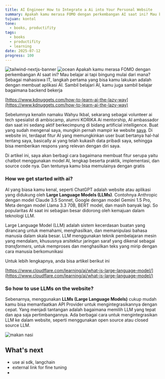 ```yaml
---
title: AI Engineer How to Integrate a Ai into Your Personal Website
summary: Apakah kamu merasa FOMO dengan perkembangan AI saat ini? Mau belajar ai tapi bingung mulai dari mana? Sebagai mahasiswa IT, langkah pertama yang bisa kamu lakukan adalah dengan membuat aplikasi AI
tujuan: kontol
tone:
  - books, productifity
tags:
  - books
  - productifity
  - learning
date: 2025-07-12
progress: 100
---
```

![tailwind-nextjs-banner](/static/images/twitter-card.png)
![ocean](/static/images/ocean.jpg)
Apakah kamu merasa FOMO dengan perkembangan AI saat ini? Mau belajar ai tapi bingung mulai dari mana? Sebagai mahasiswa IT, langkah pertama yang bisa kamu lakukan adalah dengan membuat aplikasi AI. Sambil belajari AI, kamu juga sambil belajar bagaimana backend bekerja

[https://www.kdnuggets.com/how-to-learn-ai-the-lazy-way](https://www.kdnuggets.com/how-to-learn-ai-the-lazy-way)

Sebelumnya kenalin namaku Wahyu Ikbal, sekarang sebagai volunteer ai tech spesialist di ambiscamp, alumni KORIKA Ai mentorship, AI ambassador dan saat ini sedang aktif berkecimpung di bidang artificial intelligence. Buat yang sudah mengenal saya, mungkin pernah mampir ke website [saya](https://www.wahyuikbal.web.id). Di website ini, terdapat fitur AI yang memungkinkan user buat bertanya hal-hal tentang saya, basically ai yang telah kukasih data pribadi saya, sehingga bisa memberikan respons yang relevan dengan diri saya.

Di artikel ini, saya akan berbagi cara bagaimana membuat fitur serupa yaitu chatbot menggunakan model AI, lengkap beserta praktik, implementasi, dan source code nya. Dan tentunya kamu bisa memulainya dengan gratis

### How we get started with ai?

AI yang biasa kamu kenal, seperti ChatGPT adalah website atau aplikasi yang didukung oleh **Large Language Models (LLMs)**. Contohnya Anthropic dengan model Claude 3.5 Sonnet, Google dengan model Gemini 1.5 Pro, Meta dengan model Llama 3.3 70B, BERT model, dan masih banyak lagi. So popularitas AI saat ini sebagian besar didorong oleh kemajuan dalam teknologi LLM.

Large Language Model (LLM) adalah sistem kecerdasan buatan yang dirancang untuk memahami, menghasilkan, dan memanipulasi bahasa manusia dalam skala besar. LLM menggunakan teknik pembelajaran mesin yang mendalam, khususnya arsitektur jaringan saraf yang dikenal sebagai _transformers_, untuk memproses dan menghasilkan teks yang mirip dengan cara manusia berkomunikasi

Untuk lebih lengkapnya, anda bisa artikel berikut ini

[https://www.cloudflare.com/learning/ai/what-is-large-language-model/](https://www.cloudflare.com/learning/ai/what-is-large-language-model/)

### So how to use LLMs on the website?

Sebenarnya, menggunakan **LLMs (Large Language Models)** cukup mudah kamu bisa memanfaatkan API Provider untuk mengintegrasikannya dengan cepat. Yang menjadi tantangan adalah bagaimana memilih LLM yang tepat dan apa saja pertimbangannya. Ada berbagai cara untuk mengintegrasikan LLM ke dalam website, seperti menggunakan open source atau closed source LLM.

![makan nasi](https://miro.medium.com/v2/resize:fit:786/format:webp/1*2aXhxSCJKyOVzkC0IJofiQ.png)

## What's next
- use ai sdk, langchain
- external link for fine tuning
- 
